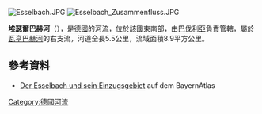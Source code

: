 {{Multiple issues|
{{Expand language|1=de|time=2020-08-24T13:01:02+00:00}}
{{Onesource|time=2020-08-24T13:01:02+00:00}}
}}
{{Coord|49|51|27.89|N|9|32|34.38|E|display=title}}
[[Image:Esselbach.JPG|right]]
[[Image:Esselbach_Zusammenfluss.JPG|right]]

'''埃瑟爾巴赫河'''（{{lang-de|Esselbach}}），是[[德國|德國]]的河流，位於該國東南部，由[[巴伐利亞|巴伐利亞]]負責管轄，屬於[[瓦亨巴赫河_(哈芬洛爾河支流)|瓦亨巴赫河]]的右支流，河道全長5.5公里，流域面積8.9平方公里。

==參考資料==
* [http://geoportal.bayern.de/bayernatlas/default?lon=4321852.0&lat=5527826.0&zoom=10&base=951 Der Esselbach und sein Einzugsgebiet]{{Dead link}} auf dem BayernAtlas

{{Germany-geo-stub}}
[[Category:德國河流|Category:德國河流]]